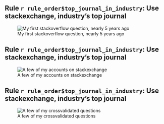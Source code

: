 ## Rule `r rule_order$top_journal_in_industry`: Use stackexchange, industry's top journal

![My first stackoverflow question, nearly 5 years ago](images/first_stackoverflow_question.png)


## Rule `r rule_order$top_journal_in_industry`: Use stackexchange, industry's top journal

![A few of my accounts on stackexchange](images/stackexchange_accounts.png)


## Rule `r rule_order$top_journal_in_industry`: Use stackexchange, industry's top journal

![A few of my crossvalidated questions](images/crossvalidated_questions.png)
